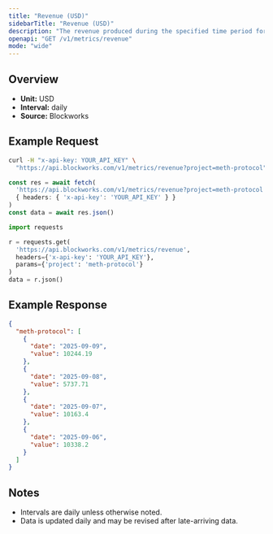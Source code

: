 ```yaml
---
title: "Revenue (USD)"
sidebarTitle: "Revenue (USD)"
description: "The revenue produced during the specified time period for given project."
openapi: "GET /v1/metrics/revenue"
mode: "wide"
---
```


## Overview

- **Unit:** USD
- **Interval:** daily
- **Source:** Blockworks

## Example Request

<CodeGroup>

```bash cURL
curl -H "x-api-key: YOUR_API_KEY" \
  "https://api.blockworks.com/v1/metrics/revenue?project=meth-protocol"
```

```typescript TypeScript
const res = await fetch(
  'https://api.blockworks.com/v1/metrics/revenue?project=meth-protocol',
  { headers: { 'x-api-key': 'YOUR_API_KEY' } }
)
const data = await res.json()
```

```python Python
import requests

r = requests.get(
  'https://api.blockworks.com/v1/metrics/revenue',
  headers={'x-api-key': 'YOUR_API_KEY'},
  params={'project': 'meth-protocol'}
)
data = r.json()
```

</CodeGroup>

## Example Response

```json
{
  "meth-protocol": [
    {
      "date": "2025-09-09",
      "value": 10244.19
    },
    {
      "date": "2025-09-08",
      "value": 5737.71
    },
    {
      "date": "2025-09-07",
      "value": 10163.4
    },
    {
      "date": "2025-09-06",
      "value": 10338.2
    }
  ]
}
```

## Notes
- Intervals are daily unless otherwise noted.
- Data is updated daily and may be revised after late-arriving data.